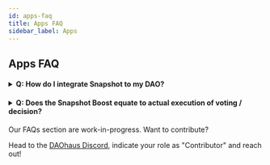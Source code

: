 ```yaml
---
id: apps-faq
title: Apps FAQ
sidebar_label: Apps
---
```


## Apps FAQ


 <h4>
    <details>
      <summary>Q: How do I integrate Snapshot to my DAO?</summary>
  
      <p>&nbsp;</p>
  
        A: You will need to insert the ENS associated with your Snapshot page when setting up the Boost. Please make sure your Snapshot space & ENS is properly set up. 
  
    </details>
  </h4>

  <h4>
    <details>
      <summary>Q: Does the Snapshot Boost equate to actual execution of voting / decision?</summary>
  
      <p>&nbsp;</p>
  
        A: No, it is more for social sentiment and consensus. Once consensus is achieved, the DAO will have to execute the decision on DAOHaus.
  
    </details>
  </h4>

 

Our FAQs section are work-in-progress. Want to contribute? 

Head to the [DAOhaus Discord](https://discord.gg/bUd7HqMx), indicate your role as "Contributor" and reach out! 
